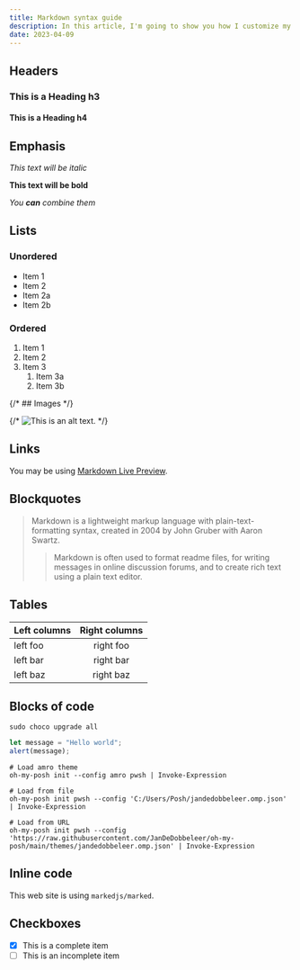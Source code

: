 ```yaml
---
title: Markdown syntax guide
description: In this article, I'm going to show you how I customize my PowerShell to make it look better.
date: 2023-04-09
---
```


## Headers

### This is a Heading h3

#### This is a Heading h4

## Emphasis

_This text will be italic_

**This text will be bold**

_You **can** combine them_

## Lists

### Unordered

- Item 1
- Item 2
- Item 2a
- Item 2b

### Ordered

1. Item 1
2. Item 2
3. Item 3
   1. Item 3a
   2. Item 3b

{/* ## Images */}

{/* ![This is an alt text.](/image/sample.webp "This is a sample image.") */}

## Links

You may be using [Markdown Live Preview](https://markdownlivepreview.com/).

## Blockquotes

> Markdown is a lightweight markup language with plain-text-formatting syntax, created in 2004 by John Gruber with Aaron Swartz.
>
> > Markdown is often used to format readme files, for writing messages in online discussion forums, and to create rich text using a plain text editor.

## Tables

| Left columns | Right columns |
| ------------ | :-----------: |
| left foo     |   right foo   |
| left bar     |   right bar   |
| left baz     |   right baz   |

## Blocks of code

```pwsh
sudo choco upgrade all
```

```js
let message = "Hello world";
alert(message);
```

```pwsh
# Load amro theme
oh-my-posh init --config amro pwsh | Invoke-Expression

# Load from file
oh-my-posh init pwsh --config 'C:/Users/Posh/jandedobbeleer.omp.json' | Invoke-Expression

# Load from URL
oh-my-posh init pwsh --config 'https://raw.githubusercontent.com/JanDeDobbeleer/oh-my-posh/main/themes/jandedobbeleer.omp.json' | Invoke-Expression
```

## Inline code

This web site is using `markedjs/marked`.

## Checkboxes

- [x] This is a complete item
- [ ] This is an incomplete item
